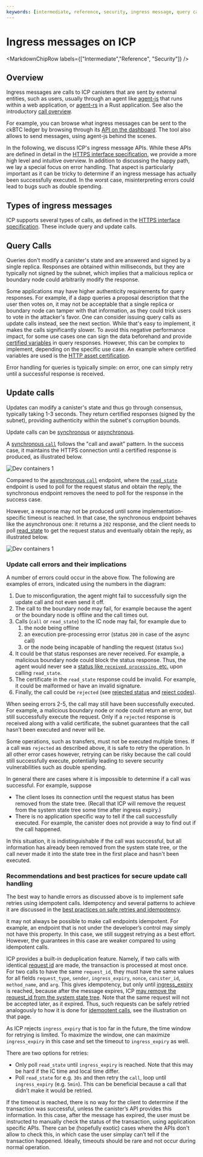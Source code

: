 ```yaml
---
keywords: [intermediate, reference, security, ingress message, query call, update call, error handling, idempotency]
---
```



# Ingress messages on ICP

<MarkdownChipRow labels={["Intermediate","Reference", "Security"]} />

## Overview

Ingress messages are calls to ICP canisters that are sent by external entities, such as users, usually through an agent like [agent-js](https://github.com/dfinity/agent-js/tree/main) that runs within a web application, or [agent-rs](https://github.com/dfinity/agent-rs/tree/main) in a Rust application. See also the introductory [call overview](/docs/current/developer-docs/smart-contracts/call/overview). 

For example, you can browse what ingress messages can be sent to the ckBTC ledger by browsing through its [API on the dashboard](https://dashboard.internetcomputer.org/canister/mxzaz-hqaaa-aaaar-qaada-cai). The tool also allows to send messages, using agent-js behind the scenes.

In the following, we discuss ICP's ingress message APIs. While these APIs are defined in detail in the [HTTPS interface specification](/docs/current/references/ic-interface-spec#http-interface), we provide a more high level and intuitive overview. In addition to discussing the happy path, we lay a special focus on error handling. That aspect is particularly important as it can be tricky to determine if an ingress message has actually been successfully executed. In the worst case, misinterpreting errors could lead to bugs such as double spending.

## Types of ingress messages

ICP supports several types of calls, as defined in the [HTTPS interface specification](/docs/current/references/ic-interface-spec#http-interface). These include query and update calls. 

## Query Calls
Queries don't modify a canister's state and are answered and signed by a single replica. Responses are obtained within milliseconds, but they are typically not signed by the subnet, which implies that a malicious replica or boundary node could arbitrarily modify the response. 

Some applications may have higher authenticity requirements for query responses. For example, if a dapp queries a proposal description that the user then votes on, it may not be acceptable that a single replica or boundary node can tamper with that information, as they could trick users to vote in the attacker's favor. One can consider issuing query calls as update calls instead, see the next section. While that's easy to implement, it makes the calls significantly slower. To avoid this negative performance impact, for some use cases one can sign the data beforehand and provide [certified variables](/docs/current/developer-docs/security/security-best-practices/data-integrity-and-authenticity#certified-variables) in query responses. However, this can be complex to implement, depending on the specific use case. An example where certified variables are used is the [HTTP asset certification](/docs/current/developer-docs/security/security-best-practices/data-integrity-and-authenticity#use-http-asset-certification-and-avoid-serving-your-dapp-through-rawicp0io). 

Error handling for queries is typically simple: on error, one can simply retry until a successful response is received. 

## Update calls
Updates can modify a canister's state and thus go through consensus, typically taking 1-3 seconds. They return certified responses (signed by the subnet), providing authenticity within the subnet's corruption bounds.

Update calls can be [synchronous](/docs/current/references/ic-interface-spec#http-sync-call-overview) or [asynchronous](/docs/current/references/ic-interface-spec#http-async-call-overview). 

A [synchronous `call`](https://internetcomputer.org/docs/current/references/ic-interface-spec#http-call) follows the "call and await" pattern. In the success case, it maintains the HTTPS connection until a certified response is produced, as illustrated below. 

![Dev containers 1](./_attachments/ingress_sync_call.png)

Compared to the [asynchronous `call`](/docs/current/references/ic-interface-spec#http-async-call) endpoint, where the [`read_state`](/docs/current/references/ic-interface-spec#http-read-state) endpoint is used to poll for the request status and obtain the reply, the synchronous endpoint removes the need to poll for the response in the success case. 

However, a response may not be produced until some implementation-specific timeout is reached. In that case, the synchronous endpoint behaves like the asynchronous one: it returns a `202` response, and the client needs to poll [read_state](/docs/current/references/ic-interface-spec#http-read-state) to get the request status and eventually obtain the reply, as illustrated below.

![Dev containers 1](./_attachments/ingress_async_call.png)

### Update call errors and their implications

A number of errors could occur in the above flow. The following are examples of errors, indicated using the numbers in the diagram:
1. Due to misconfiguration, the agent might fail to successfully sign the update call and not even send it off.
2. The call to the boundary node may fail, for example because the agent or the boundary node is offline and the call times out.
3. Calls (`call` or `read_state`) to the IC node may fail, for example due to 
   1. the node being offline
   2. an execution pre-processing error (status `200` in case of the async call)
   3. or the node being incapable of handling the request (status `5xx`)
4. It could be that status responses are never received. For example, a malicious boundary node could block the status response. Thus, the agent would never see a [status like `received`, `processing`, etc.](/docs/current/references/ic-interface-spec#state-tree-request-status) upon calling `read_state`.
5. The certificate in the `read_state` response could be invalid. For example, it could be malformed or have an invalid signature.
6. Finally, the call could be `rejected` (see [rejected status](/docs/current/references/ic-interface-spec#state-tree-request-status) and [reject codes](/docs/current/references/ic-interface-spec#reject-codes)).

When seeing errors 2-5, the call may still have been successfully executed. For example, a malicious boundary node or node could return an error, but still successfully execute the request. Only if a `rejected` response is received along with a valid certificate, the subnet guarantees that the call hasn’t been executed and never will be.

Some operations, such as transfers, must not be executed multiple times. If a call was `rejected` as described above, it is safe to retry the operation. In all other error cases however, retrying can be risky because the call could still successfully execute, potentially leading to severe security vulnerabilities such as double spending.

In general there are cases where it is impossible to determine if a call was successful. For example, suppose
* The client loses its connection until the request status has been removed from the state tree. (Recall that ICP will remove the request from the system state tree some time after ingress expiry.)
* There is no application specific way to tell if the call successfully executed. For example, the canister does not provide a way to find out if the call happened.

In this situation, it is indistinguishable if the call was successful, but all information has already been removed from the system state tree, or the call never made it into the state tree in the first place and hasn't been executed. 

### Recommendations and best practices for secure update call handling

The best way to handle errors as discussed above is to implement safe retries using idempotent calls. Idempotency and several patterns to achieve it are discussed in the [best practices on safe retries and idempotency](/docs/current/developer-docs/smart-contracts/best-practices/idempotency).

It may not always be possible to make call endpoints idempotent. For example, an endpoint that is not under the developer’s control may simply not have this property. In this case, we still suggest retrying as a best effort. However, the guarantees in this case are weaker compared to using idempotent calls.

ICP provides a built-in deduplication feature. Namely, if two calls with identical [request id](/docs/current/references/ic-interface-spec#request-ids) are made, the transaction is processed at most once. For two calls to have the same `request_id`, they must have the same values for all fields `request_type`, `sender`, `ingress_expiry`, `nonce`, `canister_id`, `method_name`, and `arg`. This gives idempotency, but only until [ingress_expiry](/docs/current/references/ic-interface-spec#authentication) is reached, because after the message expires, ICP [may remove the request_id from the system state tree](/docs/current/references/ic-interface-spec#state-tree-request-status). Note that the same request will not be accepted later, as it expired. Thus, such requests can be safely retried analogously to how it is done for [idempotent calls](/docs/current/developer-docs/smart-contracts/best-practices/idempotency#idempotent-canister-apis), see the illustration on that page.

As ICP rejects `ingress_expiry` that is too far in the future, the time window for retrying is limited. To maximize the window, one can maximize `ingress_expiry` in this case and set the timeout to `ingress_expiry` as well.

There are two options for retries:
* Only poll `read_state` until `ingress_expiry` is reached. Note that this may be hard if the IC time and local time differ.
* Poll `read_state` for e.g. `30s` and then retry the `call`, loop until `ingress_expiry` (e.g. `5min`). This can be beneficial because a call that didn’t make it would be retried.

If the timeout is reached, there is no way for the client to determine if the transaction was successful, unless the canister’s API provides this information. In this case, after the message has expired, the user must be instructed to manually check the status of the transaction, using application specific APIs. There can be (hopefully exotic) cases where the APIs don't allow to check this, in which case the user simplay can’t tell if the transaction happened. Ideally, timeouts should be rare and not occur during normal operation.
